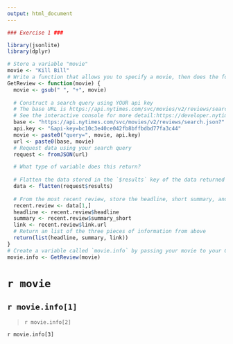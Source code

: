 ```yaml
---
output: html_document
---
```



```r
### Exercise 1 ###

library(jsonlite)
library(dplyr)

# Store a variable "movie"
movie <- "Kill Bill"
# Write a function that allows you to specify a movie, then does the following:
GetReview <- function(movie) {
  movie <- gsub(" ", "+", movie)
  
  # Construct a search query using YOUR api key
  # The base URL is https://api.nytimes.com/svc/movies/v2/reviews/search.json?
  # See the interactive console for more detail:https://developer.nytimes.com/movie_reviews_v2.json#/Console/GET/reviews/search.json
  base <- "https://api.nytimes.com/svc/movies/v2/reviews/search.json?"
  api.key <- "&api-key=bc10c3e40ce042fb8bffbdbd77fa3c44"
  movie <- paste0("query=", movie, api.key)
  url <- paste0(base, movie)
  # Request data using your search query
  request <- fromJSON(url)

  # What type of variable does this return?
  
  # Flatten the data stored in the `$results` key of the data returned to you
  data <- flatten(request$results)
  
  # From the most recent review, store the headline, short summary, and link to full article each in their own variables
  recent.review <- data[1,]
  headline <- recent.review$headline
  summary <- recent.review$summary_short
  link <- recent.review$link.url
  # Return an list of the three pieces of information from above
  return(list(headline, summary, link))
}
# Create a variable called `movie.info` by passing your movie to your GetReview function
movie.info <- GetReview(movie)
```
# `r movie`
## `r movie.info[1]`
> `r movie.info[2]` 

`r movie.info[3]`
